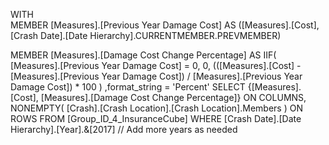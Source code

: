 WITH  
MEMBER [Measures].[Previous Year Damage Cost] AS
    ([Measures].[Cost], [Crash Date].[Date Hierarchy].CURRENTMEMBER.PREVMEMBER)

MEMBER [Measures].[Damage Cost Change Percentage] AS
    IIF(
        [Measures].[Previous Year Damage Cost] = 0,
        0,
        (([Measures].[Cost] - [Measures].[Previous Year Damage Cost]) / [Measures].[Previous Year Damage Cost]) * 100
    )
,format_string = 'Percent'
SELECT 
    {[Measures].[Cost], [Measures].[Damage Cost Change Percentage]} ON COLUMNS,
    NONEMPTY(
        [Crash].[Crash Location].[Crash Location].Members
    ) ON ROWS
FROM 
    [Group_ID_4_InsuranceCube]
WHERE 
     [Crash Date].[Date Hierarchy].[Year].&[2017]  // Add more years as needed